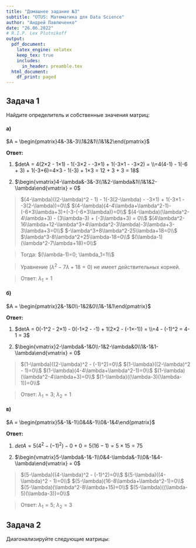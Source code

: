 ```yaml
---
title: "Домашнее задание №3"
subtitle: "OTUS: Математика для Data Science"
author: "Андрей Павлюченко"
date: "26.06.2022"
# R.I.P. Lex Plotnikoff
output:
  pdf_document:
    latex_engine: xelatex
    keep_tex: true
    includes:
      in_header: preamble.tex
  html_document:
    df_print: paged
---
```


## Задача 1

Найдите определитель и собственные значения матриц:

#### а)

$A = \begin{pmatrix}4&-3&-3\\1&2&1\\1&1&2\end{pmatrix}$

**Ответ:**

1)  $detA = 4(2×2 - 1×1) - 1(-3×2 - -3×1) + 1(-3×1 - -3×2) = \\=4(4-1) - 1(-6 + 3) + 1(-3+6)=4×3 - 1(-3) + 1×3 = 12 + 3 + 3 = 18$

2)  $\begin{vmatrix}4-\lambda&-3&-3\\1&2-\lambda&1\\1&1&2-\lambda\end{vmatrix} = 0$

  > $(4-\lambda)((2-\lambda)^2 - 1) - 1(-3(2-\lambda) - -3×1) + 1(-3×1 - -3(2-\lambda))=0\\$
  >  $(4-\lambda)(4-4\lambda+\lambda^2-1)-(-6+3\lambda+3)+(-3-(-6+3\lambda))=0\\$
  >  $(4-\lambda)(\lambda^2-4\lambda+3) - (3\lambda-3) + (-3\lambda+3) = 0\\$
  >  $(4\lambda^2-16\lambda+12-\lambda^3+4\lambda^2-3\lambda)-3\lambda+3-3\lambda+3=0\\$
  >  $-\lambda^3+8\lambda^2-25\lambda+18=0\\$
  >  $\lambda^3-8\lambda^2+25\lambda-18=0\\$
  >  $(\lambda-1)(\lambda^2-7\lambda+18)=0\\$
    
  > Тогда: $(\lambda-1)=0; \lambda_1=1\\$

  > Уравнение ($\lambda^2-7\lambda+18=0$) не имеет действительных корней.

  > Ответ: $\lambda_1=1$

#### б)

$A = \begin{pmatrix}2&-1&0\\-1&2&0\\1&-1&1\end{pmatrix}$

**Ответ:**

1)  $detA = 0(-1^2 - 2×1) - 0(-1×2 - -1) + 1(2×2 - (-1×-1)) = \\=4 - (-1)^2 = 4-1 = 3$

2)  $\begin{vmatrix}2-\lambda&-1&0\\-1&2-\lambda&0\\1&-1&1-\lambda\end{vmatrix} = 0$

  >  $(1-\lambda)((2-\lambda)^2 - (-1)^2)=0\\$
  >  $(1-\lambda)((2-\lambda)^2 - 1)=0\\$
  >  $(1-\lambda)(4-4\lambda+\lambda^2-1)=0\\$
  >  $(1-\lambda)(\lambda^2-4\lambda+3)=0\\$
  >  $(1-\lambda)((\lambda-3)(\lambda-1))=0\\$

  > Ответ: $\lambda_1=3$; $\lambda_2=1$

#### в)

$A = \begin{pmatrix}5&-1&-1\\0&4&-1\\0&-1&4\end{pmatrix}$

**Ответ:**

1)  $detA = 5(4^2 - (-1)^2) - 0 + 0 = 5(16-1) = 5×15 = 75$

2)  $\begin{vmatrix}5-\lambda&-1&-1\\0&4-\lambda&-1\\0&-1&4-\lambda\end{vmatrix} = 0$

  >  $(5-\lambda)((4-\lambda)^2 - (-1)^2)=0\\$
  >  $(5-\lambda)((4-\lambda)^2 - 1)=0\\$
  >  $(5-\lambda)(16-8\lambda+\lambda^2-1)=0\\$
  >  $(5-\lambda)(\lambda^2-8\lambda+15)=0\\$
  >  $(5-\lambda)((\lambda-5)(\lambda-3))=0\\$

  > Ответ: $\lambda_1=5$; $\lambda_2=3$

## Задача 2

Диагонализируйте следующие матрицы:
